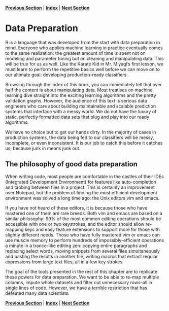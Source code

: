 **[Previous Section](../introduction/troubleshooting.html)** | **[Index](../index.html)** | **[Next Section](training_versus_prediction.html)**

Data Preparation
=====

R is a language that was developed from the start with data preparation in mind.
Everyone who applies machine learning in practice eventually comes to the same realization:
the greatest amount of time is spent not on modeling and parameter tuning but on
cleaning and manipulating data. This will be true for us as well. Like the Karate Kid
in Mr. Miyagi's first lesson, we must learn to perform the repetitive basics well
before we can move on to our ultimate goal: developing production-ready classifiers.

Browsing through the index of this book, you can immediately tell that over half the content
is about manipulating data. Most treatises on machine learning dive straight into the 
exciting learning algorithms and the pretty validation graphs. However, the 
audience of this text is serious data engineers who care about building maintainable
and scalable prediction systems that interface with a messy world. We do not have the luxury
of static, perfectly formatted data sets that plug and play into our ready algorithms.

We have no choice but to get our hands dirty. In the majority of cases in production systems,
the data being fed to our classifiers will be messy, incomplete, or even inconsistent. It is our
job to catch this before it catches us; because junk in means junk out.

The philosophy of good data preparation
------

When writing code, most people are comfortable in the castles of their IDEs (Integrated Development
Environment) for features like auto-completion and tabbing between files in a project. This is certainly
an improvement over Notepad, but the problem of finding the most efficient development environment was solved
a long time ago: the Unix editors vim and emacs.

If you have not heard of these editors, it is because those who have mastered one of them are rare breeds.
Both vim and emacs are based on a similar philosophy: 99% of the most common editing operations should be 
accessible with one or two keystrokes, and the editor should allow re-mapping keys and easy feature extensions
to support more for those with slightly different needs. Those who have fully mastered vim or emacs can
use muscle memory to perform hundreds of impossibly-efficient operations a minute in a trance-like editing zen:
copying entire paragraphs and replacing select words, moving snippets from several files simultaneously
and pasting the results in another file, writing macros that extract regular expressions from large text
files, all in a few key strokes.

The goal of the tools presented in the rest of this chapter are to replicate these powers for data preparation.
We want to be able to re-map multiple columns, impute whole datasets and filter out unnecessary rows--all in single lines of code. However, we have a terrible restriction that has defeated many data scientists.

**[Previous Section](../introduction/troubleshooting.html)** | **[Index](../index.html)** | **[Next Section](training_versus_prediction.html)**
